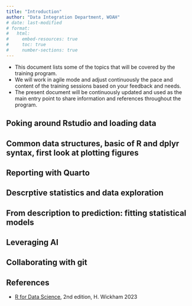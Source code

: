 ```yaml
---
title: "Introduction"
author: "Data Integration Department, WOAH"
# date: last-modified
# format:
#   html:
#     embed-resources: true
#     toc: true
#     number-sections: true
---
```


* This document lists some of the topics that will be covered by the training program. 
* We will work in agile mode and adjust continuously the pace and content of the training sessions based on your feedback and needs.
* The present document will be continuously updated and used as the main entry point to share information and references throughout the program. 

## Poking around Rstudio and loading data 


## Common data structures, basic of R and dplyr syntax, first look at plotting figures


## Reporting with Quarto

<!-- -   Reference: [Tutorial: Hello, Quarto](https://quarto.org/docs/get-started/hello/rstudio.html) -->

## Descrptive statistics and data exploration

## From description to prediction: fitting statistical models

## Leveraging AI

<!-- -   Co-pilot support to Rstudio IDE -->
<!-- -   Systematic use of a third-party LLMs to automate data analysis and reporting -->
<!-- -   Running locally an LLM -->

<!-- ## Packaging -->

## Collaborating with git

## References

-   [R for Data Science](https://r4ds.hadley.nz/), 2nd edition, H. Wickham 2023
